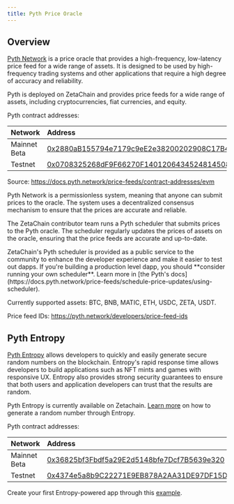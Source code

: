 ```yaml
---
title: Pyth Price Oracle
---
```



## Overview

[Pyth Network](https://docs.pyth.network/) is a price oracle that provides a
high-frequency, low-latency price feed for a wide range of assets. It is
designed to be used by high-frequency trading systems and other applications
that require a high degree of accuracy and reliability.

Pyth is deployed on ZetaChain and provides price feeds for a wide range of
assets, including cryptocurrencies, fiat currencies, and equity.

Pyth contract addresses:

| Network      | Address                                                                                                                                    |
| :----------- | :----------------------------------------------------------------------------------------------------------------------------------------- |
| Mainnet Beta | [0x2880aB155794e7179c9eE2e38200202908C17B43](https://zetachain.blockscout.com/address/0x2880aB155794e7179c9eE2e38200202908C17B43)          |
| Testnet      | [0x0708325268dF9F66270F1401206434524814508b](https://zetachain-athens-3.blockscout.com/address/0x0708325268dF9F66270F1401206434524814508b) |

Source: https://docs.pyth.network/price-feeds/contract-addresses/evm

Pyth Network is a permissionless system, meaning that anyone can submit prices
to the oracle. The system uses a decentralized consensus mechanism to ensure
that the prices are accurate and reliable.

The ZetaChain contributor team runs a Pyth scheduler that submits prices to the
Pyth oracle. The scheduler regularly updates the prices of assets on the oracle,
ensuring that the price feeds are accurate and up-to-date.

<Alert variant="warning">
  ZetaChain's Pyth scheduler is provided as a public service to the community to enhance the developer experience and
  make it easier to test out dapps. If you're building a production level dapp, you should **consider running your own
  scheduler**. Learn more in [the Pyth's
  docs](https://docs.pyth.network/price-feeds/schedule-price-updates/using-scheduler).
</Alert>

Currently supported assets: BTC, BNB, MATIC, ETH, USDC, ZETA, USDT.

Price feed IDs: https://pyth.network/developers/price-feed-ids

## Pyth Entropy

[Pyth Entropy](https://docs.pyth.network/entropy) allows developers to quickly and easily generate secure
random numbers on the blockchain. Entropy's rapid response time allows
developers to build applications such as NFT mints and games with responsive UX.
Entropy also provides strong security guarantees to ensure that both
users and application developers can trust that the results are random.

Pyth Entropy is currently available on Zetachain. [Learn more](https://docs.pyth.network/entropy/generate-random-numbers) on how to generate a random number through Entropy.

Pyth contract addresses:

| Network      | Address                                                                                                                                    |
| :----------- | :----------------------------------------------------------------------------------------------------------------------------------------- |
| Mainnet Beta | [0x36825bf3Fbdf5a29E2d5148bfe7Dcf7B5639e320](https://zetachain.blockscout.com/address/0x36825bf3Fbdf5a29E2d5148bfe7Dcf7B5639e320)          |
| Testnet      | [0x4374e5a8b9C22271E9EB878A2AA31DE97DF15DAF](https://zetachain-athens-3.blockscout.com/address/0x4374e5a8b9C22271E9EB878A2AA31DE97DF15DAF) |

Create your first Entropy-powered app through this [example](https://docs.pyth.network/entropy/create-your-first-entropy-app).
